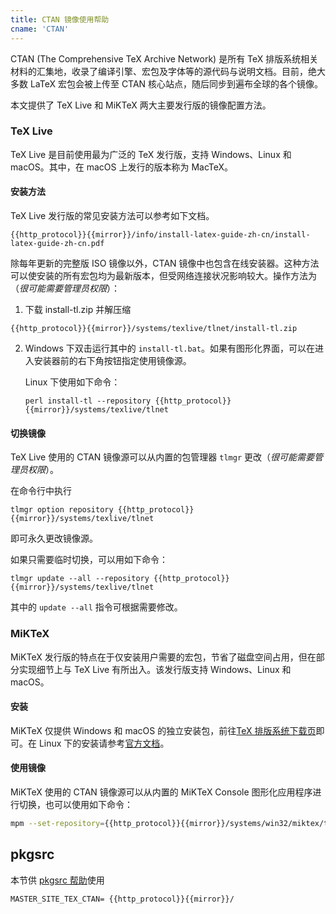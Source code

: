 ```yaml
---
title: CTAN 镜像使用帮助
cname: 'CTAN'
---
```


CTAN (The Comprehensive TeX Archive Network) 是所有 TeX 排版系统相关材料的汇集地，收录了编译引擎、宏包及字体等的源代码与说明文档。目前，绝大多数 LaTeX 宏包会被上传至 CTAN 核心站点，随后同步到遍布全球的各个镜像。

本文提供了 TeX Live 和 MiKTeX 两大主要发行版的镜像配置方法。

### TeX Live

TeX Live 是目前使用最为广泛的 TeX 发行版，支持 Windows、Linux 和 macOS。其中，在 macOS 上发行的版本称为 MacTeX。

#### 安装方法

TeX Live 发行版的常见安装方法可以参考如下文档。

<CodeBlock>

```
{{http_protocol}}{{mirror}}/info/install-latex-guide-zh-cn/install-latex-guide-zh-cn.pdf
```

</CodeBlock>

除每年更新的完整版 ISO 镜像以外，CTAN 镜像中也包含在线安装器。这种方法可以使安装的所有宏包均为最新版本，但受网络连接状况影响较大。操作方法为（*很可能需要管理员权限*）：

1. 下载 install-tl.zip 并解压缩

<CodeBlock>

```
{{http_protocol}}{{mirror}}/systems/texlive/tlnet/install-tl.zip
```

</CodeBlock>

2. Windows 下双击运行其中的 `install-tl.bat`。如果有图形化界面，可以在进入安装器前的右下角按钮指定使用镜像源。

    Linux 下使用如下命令：

    <CodeBlock>

    ```
    perl install-tl --repository {{http_protocol}}{{mirror}}/systems/texlive/tlnet
    ```

    </CodeBlock>

#### 切换镜像

TeX Live 使用的 CTAN 镜像源可以从内置的包管理器 `tlmgr` 更改（*很可能需要管理员权限*）。

在命令行中执行

<CodeBlock>

```
tlmgr option repository {{http_protocol}}{{mirror}}/systems/texlive/tlnet
```

</CodeBlock>

即可永久更改镜像源。

如果只需要临时切换，可以用如下命令：

<CodeBlock>

```
tlmgr update --all --repository {{http_protocol}}{{mirror}}/systems/texlive/tlnet
```

</CodeBlock>

其中的 `update --all` 指令可根据需要修改。

### MiKTeX

MiKTeX 发行版的特点在于仅安装用户需要的宏包，节省了磁盘空间占用，但在部分实现细节上与 TeX Live 有所出入。该发行版支持 Windows、Linux 和 macOS。

#### 安装

MiKTeX 仅提供 Windows 和 macOS 的独立安装包，前往[TeX 排版系统下载页](https://mirrorz.org/app/TeX%E6%8E%92%E7%89%88%E7%B3%BB%E7%BB%9F)即可。在 Linux 下的安装请参考[官方文档](https://miktex.org/howto/install-miktex-unx)。

#### 使用镜像

MiKTeX 使用的 CTAN 镜像源可以从内置的 MiKTeX Console 图形化应用程序进行切换，也可以使用如下命令：

<CodeBlock>

```bash
mpm --set-repository={{http_protocol}}{{mirror}}/systems/win32/miktex/tm/packages/
```

</CodeBlock>

## pkgsrc

本节供 [pkgsrc 帮助](/pkgsrc/)使用

<CodeBlock>

```
MASTER_SITE_TEX_CTAN= {{http_protocol}}{{mirror}}/
```

</CodeBlock>
